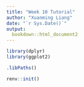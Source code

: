 ```yaml
---
title: "Week 10 Tutorial"
author: "Xuanming Liang"
date: "`r Sys.Date()`"
output:
  bookdown::html_document2
---
```



```r
library(dplyr)
library(ggplot2)
```

```r
.libPaths()
```

```r
renv::init()
```

